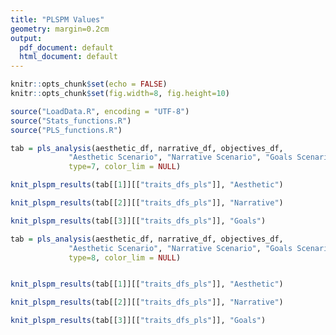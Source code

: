 ```yaml
---
title: "PLSPM Values"
geometry: margin=0.2cm
output:
  pdf_document: default
  html_document: default
---
```

```r
knitr::opts_chunk$set(echo = FALSE)
knitr::opts_chunk$set(fig.width=8, fig.height=10)

```

```r
source("LoadData.R", encoding = "UTF-8")
source("Stats_functions.R")
source("PLS_functions.R")
```

```r
tab = pls_analysis(aesthetic_df, narrative_df, objectives_df,
             "Aesthetic Scenario", "Narrative Scenario", "Goals Scenario",
             type=7, color_lim = NULL)

knit_plspm_results(tab[[1]][["traits_dfs_pls"]], "Aesthetic")

knit_plspm_results(tab[[2]][["traits_dfs_pls"]], "Narrative")

knit_plspm_results(tab[[3]][["traits_dfs_pls"]], "Goals")
```

```r
tab = pls_analysis(aesthetic_df, narrative_df, objectives_df,
             "Aesthetic Scenario", "Narrative Scenario", "Goals Scenario",
             type=8, color_lim = NULL)


knit_plspm_results(tab[[1]][["traits_dfs_pls"]], "Aesthetic")

knit_plspm_results(tab[[2]][["traits_dfs_pls"]], "Narrative")

knit_plspm_results(tab[[3]][["traits_dfs_pls"]], "Goals")
```